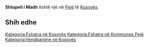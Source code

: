 {{Fshat në 
 | Emri                = Shtupeli i Madh
 | EmriAlt                = 
 | NAME_SHORT_FORM=      
 | NAME_GENERIC=      
 | NAME_SORT_NAME_RO=      SHTUPELIIMADH
 | FULL_NAME_RO = Shtupeli i Madh
 | FULL_NAME_ND_RO=Shtupeli i Madh
 | SORT_NAME_RG=SHTUPELIIMADH
 | FULL_NAME_RG=Shtupeli i Madh
 | FULL_NAME_ND_RG=Shtupeli i Madh
 | SRP_NAME_SHORT_FORM=      
 | SRP_NAME_GENERIC=      
 | SRP_NAME_SORT_NAME_RO=      
 | SRP_FULL_NAME_RO = 
 | SRP_FULL_NAME_ND_RO=
 | SRP_SORT_NAME_RG=
 | SRP_FULL_NAME_RG=
 | SRP_FULL_NAME_ND_RG=
 | Emri (Rasa dhanore) = 
 | Figura              = 
 | Shteti              = Kosovo
 | Komuna              = Pejë
 | Kodi postar         = 
 | Sipërfaqja          = 

 | Popullsia           = 

 | Regj. i popullsisë  = 
 | Dend. e popullsisë  = 
 | Faqja zyrtare       = 
 <!--- Koordinatat ----> 
 | Gjerësia            = 42.700556
 | Gjatësia            = 20.171944
 | Lartësia            = 
}}
'''Shtupeli i Madh''' është një [[]] në [[Pejë]] të [[Kosovës]].

<!-- == Gjeografia == -->
<!-- == Historia == -->
<!-- == Demografia == -->
== Shih edhe ==
{{Komuna Pejë}}
{{Kosovo-Administrata-Cung}}

[[Kategoria:Fshatra në Kosovës]]
[[Kategoria:Fshatra në Kommunes Pejë]]
[[Kategoria:Vendbanime në Kosovës]]